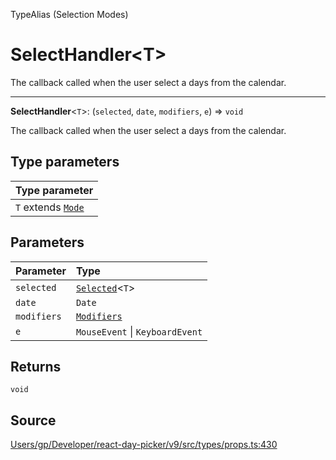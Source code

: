<SectionTitle>TypeAlias (Selection Modes)</SectionTitle>

# SelectHandler\<T\>

<Description>
The callback called when the user select a days from the calendar.
</Description>

---

<a id="undefined" name="undefined"></a>

<SignatureMemberIdentifier>**SelectHandler**\<`T`\>: (`selected`, `date`, `modifiers`, `e`) => `void`</SignatureMemberIdentifier>

The callback called when the user select a days from the calendar.

## Type parameters

| Type parameter |
| :------ |
| `T` extends [`Mode`](/api/type-aliases/Mode.md) |

## Parameters

| Parameter | Type |
| :------ | :------ |
| `selected` | [`Selected`](/api/type-aliases/Selected.md)\<`T`\> |
| `date` | `Date` |
| `modifiers` | [`Modifiers`](/api/type-aliases/Modifiers.md) |
| `e` | `MouseEvent` \| `KeyboardEvent` |

## Returns

`void`

## Source

[Users/gp/Developer/react-day-picker/v9/src/types/props.ts:430](https://github.com/gpbl/react-day-picker/blob/b97c86295/src/types/props.ts#L430)
